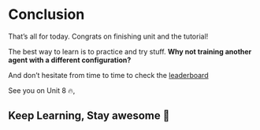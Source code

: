 # Conclusion

That’s all for today. Congrats on finishing unit and the tutorial!

The best way to learn is to practice and try stuff. **Why not training another agent with a different configuration?**

And don’t hesitate from time to time to check the [leaderboard](https://huggingface.co/spaces/huggingface-projects/AIvsAI-SoccerTwos)

See you on Unit 8 🔥,

## Keep Learning, Stay awesome 🤗
